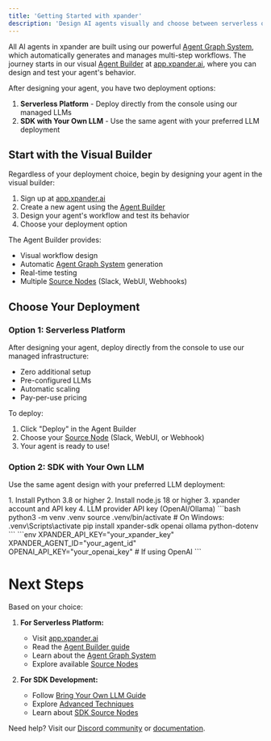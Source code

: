 ```yaml
---
title: 'Getting Started with xpander'
description: 'Design AI agents visually and choose between serverless or custom LLM deployment'
---
```


All AI agents in xpander are built using our powerful [Agent Graph System](/userguides/core-concepts/agent-graph-system), which automatically generates and manages multi-step workflows. The journey starts in our visual [Agent Builder](/userguides/ai-agent-builder/using-agent-builder) at [app.xpander.ai](https://app.xpander.ai), where you can design and test your agent's behavior.

After designing your agent, you have two deployment options:

1. **Serverless Platform** - Deploy directly from the console using our managed LLMs
2. **SDK with Your Own LLM** - Use the same agent with your preferred LLM deployment

## Start with the Visual Builder

Regardless of your deployment choice, begin by designing your agent in the visual builder:

1. Sign up at [app.xpander.ai](https://app.xpander.ai)
2. Create a new agent using the [Agent Builder](/userguides/ai-agent-builder/using-agent-builder)
3. Design your agent's workflow and test its behavior
4. Choose your deployment option

The Agent Builder provides:
- Visual workflow design
- Automatic [Agent Graph System](/userguides/core-concepts/agent-graph-system) generation
- Real-time testing
- Multiple [Source Nodes](/userguides/core-concepts/source-nodes) (Slack, WebUI, Webhooks)

## Choose Your Deployment

### Option 1: Serverless Platform
After designing your agent, deploy directly from the console to use our managed infrastructure:

- Zero additional setup
- Pre-configured LLMs
- Automatic scaling
- Pay-per-use pricing

To deploy:
1. Click "Deploy" in the Agent Builder
2. Choose your [Source Node](/userguides/core-concepts/source-nodes) (Slack, WebUI, or Webhook)
3. Your agent is ready to use!

### Option 2: SDK with Your Own LLM
Use the same agent design with your preferred LLM deployment:

<Steps>
  <Step title="Prerequisites">
    1. Install Python 3.8 or higher
    2. Install node.js 18 or higher
    3. xpander account and API key
    4. LLM provider API key (OpenAI/Ollama)
  </Step>

  <Step title="Installation">
    ```bash
    python3 -m venv .venv
    source .venv/bin/activate  # On Windows: .venv\Scripts\activate
    pip install xpander-sdk openai ollama python-dotenv
    ```
  </Step>

  <Step title="Environment Setup">
    ```env
    XPANDER_API_KEY="your_xpander_key"
    XPANDER_AGENT_ID="your_agent_id"
    OPENAI_API_KEY="your_openai_key"  # If using OpenAI
    ```
  </Step>
</Steps>

# Next Steps

Based on your choice:

1. **For Serverless Platform:**
   - Visit [app.xpander.ai](https://app.xpander.ai)
   - Read the [Agent Builder guide](/userguides/ai-agent-builder/using-agent-builder)
   - Learn about the [Agent Graph System](/userguides/core-concepts/agent-graph-system)
   - Explore available [Source Nodes](/userguides/core-concepts/source-nodes)

2. **For SDK Development:**
   - Follow [Bring Your Own LLM Guide](/userguides/get-started/bring-your-own-llm)
   - Explore [Advanced Techniques](/userguides/get-started/advanced-ai-agent-techniques)
   - Learn about [SDK Source Nodes](/userguides/core-concepts/source-nodes#sdk-source-nodes)

Need help? Visit our [Discord community](https://discord.gg/xpander) or [documentation](https://docs.xpander.ai). 